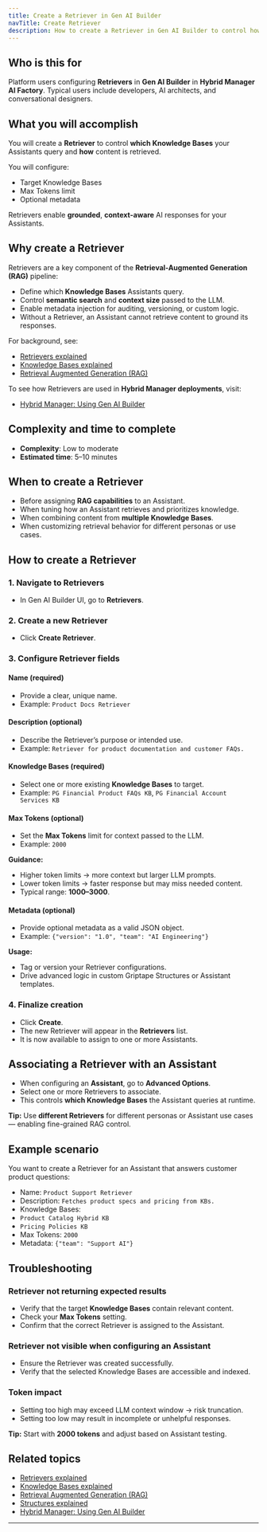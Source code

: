 ```yaml
---
title: Create a Retriever in Gen AI Builder
navTitle: Create Retriever
description: How to create a Retriever in Gen AI Builder to control how your Assistants retrieve information from Knowledge Bases.
---
```


## Who is this for

Platform users configuring **Retrievers** in **Gen AI Builder** in **Hybrid Manager AI Factory**.
Typical users include developers, AI architects, and conversational designers.

## What you will accomplish

You will create a **Retriever** to control **which Knowledge Bases** your Assistants query and **how** content is retrieved.

You will configure:

- Target Knowledge Bases
- Max Tokens limit
- Optional metadata

Retrievers enable **grounded**, **context-aware** AI responses for your Assistants.

## Why create a Retriever

Retrievers are a key component of the **Retrieval-Augmented Generation (RAG)** pipeline:

- Define which **Knowledge Bases** Assistants query.
- Control **semantic search** and **context size** passed to the LLM.
- Enable metadata injection for auditing, versioning, or custom logic.
- Without a Retriever, an Assistant cannot retrieve content to ground its responses.

For background, see:

- [Retrievers explained](../../../learn/explained/retrievers-explained)
- [Knowledge Bases explained](../../../learn/explained/knowledge-bases)
- [Retrieval Augmented Generation (RAG)](../../../learn/explained/rag)

To see how Retrievers are used in **Hybrid Manager deployments**, visit:

- [Hybrid Manager: Using Gen AI Builder](../../../../../hybrid-manager/ai-factory/gen-ai/builder)

## Complexity and time to complete

- **Complexity**: Low to moderate
- **Estimated time**: 5–10 minutes

## When to create a Retriever

- Before assigning **RAG capabilities** to an Assistant.
- When tuning how an Assistant retrieves and prioritizes knowledge.
- When combining content from **multiple Knowledge Bases**.
- When customizing retrieval behavior for different personas or use cases.

## How to create a Retriever

### 1. Navigate to Retrievers

- In Gen AI Builder UI, go to **Retrievers**.

### 2. Create a new Retriever

- Click **Create Retriever**.

### 3. Configure Retriever fields

#### Name (required)

- Provide a clear, unique name.
- Example: `Product Docs Retriever`

#### Description (optional)

- Describe the Retriever’s purpose or intended use.
- Example: `Retriever for product documentation and customer FAQs.`

#### Knowledge Bases (required)

- Select one or more existing **Knowledge Bases** to target.
- Example: `PG Financial Product FAQs KB`, `PG Financial Account Services KB`

#### Max Tokens (optional)

- Set the **Max Tokens** limit for context passed to the LLM.
- Example: `2000`

**Guidance:**

- Higher token limits → more context but larger LLM prompts.
- Lower token limits → faster response but may miss needed content.
- Typical range: **1000–3000**.

#### Metadata (optional)

- Provide optional metadata as a valid JSON object.
- Example: `{"version": "1.0", "team": "AI Engineering"}`

**Usage:**

- Tag or version your Retriever configurations.
- Drive advanced logic in custom Griptape Structures or Assistant templates.

### 4. Finalize creation

- Click **Create**.
- The new Retriever will appear in the **Retrievers** list.
- It is now available to assign to one or more Assistants.

## Associating a Retriever with an Assistant

- When configuring an **Assistant**, go to **Advanced Options**.
- Select one or more Retrievers to associate.
- This controls **which Knowledge Bases** the Assistant queries at runtime.

**Tip:** Use **different Retrievers** for different personas or Assistant use cases — enabling fine-grained RAG control.

## Example scenario

You want to create a Retriever for an Assistant that answers customer product questions:

- Name: `Product Support Retriever`
- Description: `Fetches product specs and pricing from KBs.`
- Knowledge Bases:
- `Product Catalog Hybrid KB`
- `Pricing Policies KB`
- Max Tokens: `2000`
- Metadata: `{"team": "Support AI"}`

## Troubleshooting

### Retriever not returning expected results

- Verify that the target **Knowledge Bases** contain relevant content.
- Check your **Max Tokens** setting.
- Confirm that the correct Retriever is assigned to the Assistant.

### Retriever not visible when configuring an Assistant

- Ensure the Retriever was created successfully.
- Verify that the selected Knowledge Bases are accessible and indexed.

### Token impact

- Setting too high may exceed LLM context window → risk truncation.
- Setting too low may result in incomplete or unhelpful responses.

**Tip:** Start with **2000 tokens** and adjust based on Assistant testing.

## Related topics

- [Retrievers explained](../../../learn/explained/retrievers-explained)
- [Knowledge Bases explained](../../../learn/explained/knowledge-bases)
- [Retrieval Augmented Generation (RAG)](../../../learn/explained/rag)
- [Structures explained](../../../learn/explained/structures)
- [Hybrid Manager: Using Gen AI Builder](../../../../../hybrid-manager/ai-factory/gen-ai/builder)

---

